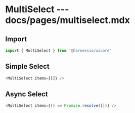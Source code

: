 # MultiSelect --- docs/pages/multiselect.mdx


## Import

```js
import { MultiSelect } from '@harnessio/uicore'
```

## Simple Select

<SimpleSelect />

```js
<MultiSelect items={[]} />
```

## Async Select

<AsyncSelect />

```js
<MultiSelect items={() => Promise.resolve([])} />
```
